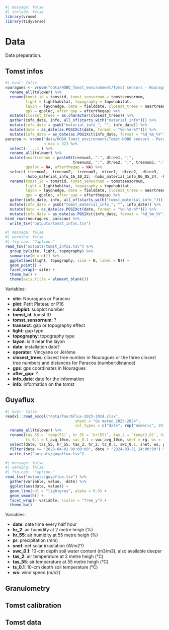 ```r
#| message: false
#| include: false
library(vroom)
library(tidyverse)
```

# Data

Data preparation.

## Tomst infos

```r
#| eval: false
nouragues <- vroom("data/HOBO_Tomst_environment/Tomst sensors - Nouragues - Data.csv") %>% 
  rename_all(tolower) %>% 
  rename(tomst_id = tomstid, tomst_sensornum = tomstsensornum, 
         light = lighthabitat, topography = topohabitat,
         layon = layonedge, date = fielddate, closest_trees = neartreenum, 
         gps = gpsloc, after_gap = afterthegap) %>% 
  mutate(closest_trees = as.character(closest_trees)) %>% 
  gather(info_date, info, all_of(starts_with("material_info"))) %>% 
  mutate(info_date = gsub("material_info_", "", info_date)) %>% 
  mutate(date = as_date(as.POSIXct(date, format = "%d-%m-%Y"))) %>% 
  mutate(info_date = as_date(as.POSIXct(info_date, format = "%d_%m_%Y")))
paracou <- vroom("data/HOBO_Tomst_environment/Tomst-HOBO sensors - Paracou - Data.csv", 
                 n_max = 32) %>% 
  select(-`...1`) %>% 
  rename_all(tolower) %>% 
  mutate(neartreenum = paste0(treenum1, ":", dtree1, ";", 
                              treenum2, ":", dtree2, ";", treenum3, ":", dtree3, ";"),
         gpsloc = NA, afterthegap = NA) %>% 
  select(-treenum1, -treenum2, -treenum3, -dtree1, -dtree2, -dtree3,
         -hobo_material_info_16_10_23, -hobo_material_info_06_05_24, -hoboid) %>% 
  rename(tomst_id = tomstid, tomst_sensornum = tomstsensornum, 
         light = lighthabitat, topography = topohabitat,
         layon = layonedge, date = fielddate, closest_trees = neartreenum,
         gps = gpsloc, after_gap = afterthegap) %>% 
  gather(info_date, info, all_of(starts_with("tomst_material_info_"))) %>% 
  mutate(info_date = gsub("tomst_material_info_", "", info_date)) %>% 
  mutate(date = as_date(as.POSIXct(date, format = "%d-%m-%Y"))) %>% 
  mutate(info_date = as_date(as.POSIXct(info_date, format = "%d_%m_%Y")))
bind_rows(nouragues, paracou) %>% 
  write_tsv("outputs/tomst_infos.tsv")
```

```r
#| message: false
#| warning: false
#| fig-cap: "Caption."
read_tsv("outputs/tomst_infos.tsv") %>% 
  group_by(site, light, topography) %>% 
  summarise(N = n()) %>% 
  ggplot(aes(light, topography, size = N, label = N)) +
  geom_point() +
  facet_wrap(~ site) +
  theme_bw() +
  theme(axis.title = element_blank())
```

Variables:

-   **site**: Nouragues or Paracou
-   **plot**: Petit Plateau or P16
-   **subplot**: subplot number
-   **tomst_id**: tomst ID
-   **tomst_sensornum**: ?
-   **transect**: gap or topography effect
-   **light:** gap type
-   **topography**: topography type
-   **layon**: is it near the layon
-   **date**: installation date?
-   **operator**: Vincyane or Jérôme
-   **closest_trees**: closest tree number in Nouragues or the three closest tree numbers and distances for Paracou (number:distance)
-   **gps**: gps coordinates in Nouragues
-   **after_gap**: ?
-   **info_date**: date for the information
-   **info**: information on the tomst

## Guyaflux

```r
#| eval: false
readxl::read_excel("data/TourAFlux-2023-2024.xlsx", 
                               sheet = "Gx meteo_2023-2024",
                               col_types = c("date", rep("numeric", 29))) %>% 
  rename_all(tolower) %>% 
  rename(tas_55 = `temp(55)`, hr_55 = `hr(55)`, tas_2 = `temp(2,0)`, hr_2 = `hr(2,0)`, 
         ts_0.1 = t_avg_10cm, swc_0.1 = vwc_avg_10cm, snet = rg, ws = `vit vent`, pr = pluie) %>% 
  select(date, tas_55, hr_55, tas_2, hr_2, ts_0.1, swc_0.1, snet, ws, pr) %>% 
  filter(date >= "2023-04-01 00:00:00", date < "2024-03-31 24:00:00") %>% 
  write_tsv("outputs/guyaflux.tsv")
```

```r
#| message: false
#| warning: false
#| fig-cap: "Caption."
read_tsv("outputs/guyaflux.tsv") %>% 
  gather(variable, value, -date) %>% 
  ggplot(aes(date, value)) +
  geom_line(col = "lightgrey", alpha = 0.5) +
  geom_smooth() +
  facet_wrap(~ variable, scales = "free_y") +
  theme_bw()
```

Variables:

-   **date**: date time every half hour
-   **hr_2**: air humidity at 2 metre heigh (%)
-   **hr_55**: air humidity at 55 metre heigh (%)
-   **pr**: precipitation (mm)
-   **snet**: net solar irradiation (W/m2?)
-   **swc_0.1**: 10-cm depth soil water content (m3/m3), also available deeper
-   **tas_2**: air temperature at 2 metre heigh (°C)
-   **tas_55**: air temperature at 55 metre heigh (°C)
-   **ts_0.1**: 10-cm depth soil temperature (°C)
-   **ws**: wind speed (m/s2)

## Granulometry

## Tomst calibration

## Tomst data
